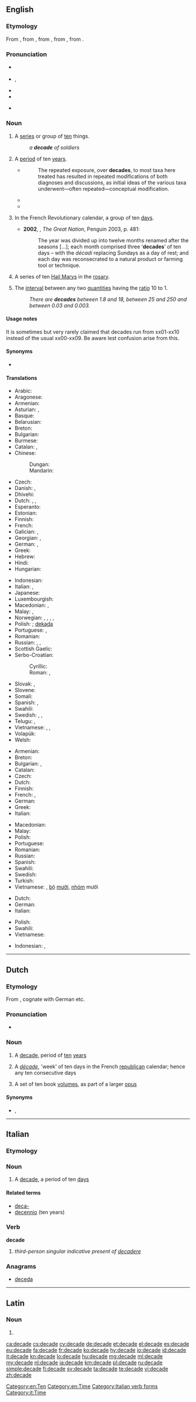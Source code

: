 {{also|décade}}
==English==
{{was wotd|2012|December|12}}

===Etymology===
From {{etyl|enm|en}}, from {{etyl|frm|en}} {{term|decade|lang=frm}}, from {{etyl|LL.|en}} {{term|decas||(set of) ten|lang=la}}, from {{etyl|grc|en}} {{term|δέκας|tr=dékas|lang=grc}}, from {{term|δέκα||ten|tr=déka|lang=grc}}.

===Pronunciation===
* {{a|UK}} {{IPA|/ˈdɛkeɪd/|lang=en}}
* {{a|US}} {{enPR|dĕk'ād|dəkād'}}, {{IPA|/ˈdɛkeɪd/|/dəˈkeɪd/|lang=en}}
* {{audio|en-us-decade.ogg|Audio (US)|lang=en}}
* {{rhymes|eɪd|lang=en}}
* {{homophones|decayed|lang=en}} {{qualifier|for one US pronunciation of ''decade''}}

===Noun===
{{en-noun}}

# A [[series]] or group of [[ten]] things. {{defdate|from 16th c.}}
#: ''a '''decade''' of soldiers''
# A [[period]] of ten [[year]]s. {{defdate|from 17th c.}}
#* {{RQ:Schuster Hepaticae V|viii}}
#*: The repeated exposure, over '''decades''', to most taxa here treated has resulted in repeated modifications of both diagnoses and discussions, as initial ideas of the various taxa underwent—often repeated—conceptual modification.
#* {{quote-magazine
|year=1979
|date=December
|title=Museums
|magazine=Texas Monthly
|volume=7
|issue=12
|page=22
|url=http://books.google.com/books?id=hywEAAAAMBAJ&pg=PA22&dq=%221920s%22+%2B%22roaring+twenties%22
|passage=Thru May: 1920s — The '''Decade''' That Roared. New exhibition portraying historical events and everyday life during the Roaring Twenties.}}
#* {{quote-magazine|date=2013-03
|author=David S. Senchina
|title=Athletics and Herbal Supplements
|volume=101|issue=2|page=134
|magazine={{w|American Scientist}}
|url=http://www.americanscientist.org/issues/feature/2013/2/athletics-and-herbal-supplements
|passage=Athletes' use of herbal supplements has skyrocketed in the past two '''decades'''.}}
# {{context|French|_|history|lang=en}} In the French Revolutionary calendar, a group of ten [[days]]. {{defdate|from 18th c.}}
#* '''2002''', {{w|Colin Jones (historian)|Colin Jones}}, ''The Great Nation'', Penguin 2003, p. 481:
#*: The year was divided up into twelve months renamed after the seasons [...]; each month comprised three ‘'''decades'''’ of ten days – with the ''décadi'' replacing Sundays as a day of rest; and each day was reconsecrated to a natural product or farming tool or technique.
# {{context|Roman Catholicism|lang=en}} A series of ten [[Hail Mary]]s in the [[rosary]]. <!--''(Does a "decade" in this sense include just the 10 Hail Marys, or also the Our Father and Glory Be?)''-->
# {{context|physics|engineering|lang=en}} The [[interval]] between any two [[quantities]] having the [[ratio]] 10 to 1.
#: ''There are '''decades''' between 1.8 and 18, between 25 and 250 and between 0.03 and 0.003.''

====Usage notes====
It is sometimes but very rarely claimed that decades run from xx01-xx10 instead of the usual xx00-xx09. Be aware lest confusion arise from this.{{attention|en|poor wording}}

====Synonyms====
* {{sense|ten years}} {{l/en|decennium}}

====Translations====
{{trans-top|a period of ten years}}
* Arabic: {{t|ar|عشر سنوات|tr=ʿášar sanawāt|sc=Arab}}
* Aragonese: {{t+|an|dezenio|m}}
* Armenian: {{t|hy|տասնամյակ|sc=Armn}}
* Asturian: {{t|ast|década|f}}, {{t|ast|deceniu|m}}
* Basque: {{t|eu|hamarkada}}
* Belarusian: {{t|be|дзесяцігоддзе|n|tr=djesjacihóddzje|sc=Cyrl}}
* Breton: {{t+|br|dekved|m}}
* Bulgarian: {{t|bg|десетилетие|n}}
* Burmese: {{t-needed|my}}
* Catalan: {{t|ca|dècada|f}}, {{t|ca|decenni|m}}
* Chinese:
*: Dungan: {{t-needed|dng}}
*: Mandarin: {{t+|cmn|十年|tr=shí nián|sc=Hani}}
* Czech: {{t+|cs|desetiletí}}
* Danish: {{t+|da|årti}}, {{t+|da|dekade}}
* Dhivehi: {{t-needed|dv}}
* Dutch: {{t+|nl|decade}}, {{t+|nl|decennium|n}}, {{t|nl|jaartien|n}}
* Esperanto: {{t|eo|jardeko}}
* Estonian: {{t|et|aastakümned}}
* Finnish: {{t+|fi|vuosikymmen}}
* French: {{t+|fr|décennie|f}}
* Galician: {{t|gl|década|f}}, {{t|gl|decenio|m}}
* Georgian: {{t|ka|ათი წელი|sc=Geor}}, {{t|ka|ათწლეული|sc=Geor}}
* German: {{t+|de|Jahrzehnt|n}}, {{qualifier|archaic}} {{t+|de|Dekade|f}}
* Greek: {{t+|el|δεκαετία|f}}
* Hebrew: {{t+|he|עשור|m|tr=asór}}
* Hindi: {{t-needed|hi}}
* Hungarian: {{t+|hu|évtized}}
{{trans-mid}}
* Indonesian: {{t+|id|dasawarsa}}
* Italian: {{t+|it|decennio|m}}, {{t+|it|decade|f}}
* Japanese: {{t+|ja|十年|tr=じゅうねん, jūnen|sc=Jpan}}
* Luxembourgish: {{t|lb|Joerzéngt|n}}
* Macedonian: {{t|mk|деценија|f|tr=decénija}}, {{t|mk|декада|f|tr=dekáda}}
* Malay: {{t+|ms|dekad}}, {{t|ms|dasawarsa}}
* Norwegian: {{t+|no|tiår|n}}, {{t|no|årti|n}}, {{t+|no|dekade|m}}, {{t+|no|decennium|n}}, {{t+|no|desennium|n}}
* Polish: {{t+|pl|dziesięciolecie|n}} {{qualifier|ten years}}; [[dekada]] {{g|f}} {{qualifier|also relating to a period of ten days, weeks, months}}
* Portuguese: {{t+|pt|década|f}}, {{t+|pt|decênio|m}}
* Romanian: {{t+|ro|deceniu|n}}
* Russian: {{t+|ru|десятилетие|n|tr=desjatilétije}}, {{t+|ru|десятилетка|f|tr=desjatilétka}}, {{t+|ru|декада|f|tr=dekáda|sc=Cyrl}}
* Scottish Gaelic: {{t|gd|deichead|m}}
* Serbo-Croatian:
*: Cyrillic: {{t|sh|десетлеће|n}}
*: Roman: {{t|sh|desetleće|n}}, {{t+|sh|decenija}}
* Slovak: {{t|sk|desaťročie|n}}, {{t|sk|dekáda|f}} {{qualifier|also relating to a period of ten days}}
* Slovene: {{t+|sl|desetletje|n}}
* Somali: {{t-needed|so}}
* Spanish: {{t+|es|década|f}}, {{t+|es|decenio|m}}
* Swahili: {{t+|sw|muungo}}
* Swedish: {{t+|sv|dekad|c}}, {{t+|sv|årtionde|n}}, {{t+|sv|decennium|n}}
* Telugu: {{t+|te|దశాబ్దము|tr=daśābdamu}}, {{t|te|దశాబ్ది|tr=daśābdi}}
* Vietnamese: {{t|vi|[[thập kỷ]]}}, {{t|vi|[[thập niên]]}}, {{t|vi|[[mười]] [[năm]]}}
* Volapük: {{t+|vo|degyel}}
* Welsh: {{t|cy|degawd|m}}
{{trans-bottom}}

{{trans-top|a series of ten things}}
* Armenian: {{t|hy|տասնյակ|sc=Armn}}
* Breton: {{t|br|degad|m}}
* Bulgarian: {{t+|bg|десятка|f}}, {{t|bg|декада|f}}
* Catalan: {{t|ca|dècada|f}}
* Czech: {{t+|cs|desítka}}
* Dutch: {{t+|nl|tiental|n}}
* Finnish: {{t+|fi|dekadi}}
* French: {{t+|fr|dizaine}}, {{t+|fr|décade}}
* German: {{t+|de|Dekade|f}}
* Greek: {{t+|el|δεκάδα|f}}
* Italian: {{t|it|decina|f}}
{{trans-mid}}
* Macedonian: {{t|mk|десетка|f|tr=désetka}}
* Malay: {{t|ms|dasawarsa}}
* Polish: {{t+|pl|dziesiątka|f}}
* Portuguese: {{t+|pt|dezena|f}}
* Romanian: {{t+|ro|decadă|f}}
* Russian: {{t+|ru|десяток|f|tr=desjátok|sc=Cyrl}}
* Spanish: {{t+|es|década|f}}
* Swahili: {{t+|sw|muungo}}
* Swedish: {{t+|sv|dekad|c}}
* Turkish: {{t+|tr|onlu}}
* Vietnamese: {{t+|vi|chục}}, [[bộ]] [[mười]], [[nhóm]] mười
{{trans-bottom}}

{{trans-top|a series of ten Hail Marys in the rosary}}
* Dutch: {{t+|nl|tientje|n}}
* German: {{t+|de|Dekade|f}}
* Italian: {{t|it|decina|f}}
{{trans-mid}}
* Polish: {{t+|pl|dziesiątka|f}}
* Swahili: {{t+|sw|muungo}}
* Vietnamese: {{t+|vi|chục}}
{{trans-bottom}}

{{checktrans-top}}
* Indonesian: {{t-check|id|dasawarsa}}, {{t-check|id|dekade}}
{{trans-mid}}
{{trans-bottom}}

[[Category:en:Ten]]
[[Category:en:Time]]

----

==Dutch==

===Etymology===
From {{etyl|fr|nl}} {{term|décade|lang=fr}}, cognate with German {{term|Dekade|lang=de}} etc.

===Pronunciation===
* {{audio|Nl-decade.ogg|Audio|lang=nl}}

===Noun===
{{nl-noun|f|-s|pl2=-en|decadetje}}

# A [[#English|decade]], period of [[ten]] [[year]]s
# {{context|history|lang=nl}} A ''[[décade]]'', 'week' of ten days in the French [[republican]] calendar; hence any ten consecutive days
# A set of ten book [[volume]]s, as part of a larger [[opus]]

====Synonyms====
* {{sense|ten years}} {{l/nl|decennium}}, {{l|nl|jaartien}}

----

==Italian==

===Etymology===
{{confix|deca|ade|lang=it}}

===Noun===
{{it-noun|f}}

# A [[#English|decade]], a period of ten [[day]]s

====Related terms====
* [[deca-]]
* [[decennio]] (ten years)

===Verb===
'''decade'''

# ''third-person singular indicative present of [[decadere]]''

===Anagrams===
* [[deceda#Italian|deceda]]

[[Category:Italian verb forms]]
[[Category:it:Time]]

----

==Latin==

===Noun===
{{la-noun-form|decāde}}

# {{inflection of|decās||abl|s|lang=la}}

[[ca:decade]]
[[cs:decade]]
[[cy:decade]]
[[de:decade]]
[[et:decade]]
[[el:decade]]
[[es:decade]]
[[eu:decade]]
[[fa:decade]]
[[fr:decade]]
[[ko:decade]]
[[hy:decade]]
[[io:decade]]
[[id:decade]]
[[it:decade]]
[[kn:decade]]
[[lo:decade]]
[[hu:decade]]
[[mg:decade]]
[[ml:decade]]
[[my:decade]]
[[nl:decade]]
[[ja:decade]]
[[km:decade]]
[[pl:decade]]
[[ru:decade]]
[[simple:decade]]
[[fi:decade]]
[[sv:decade]]
[[ta:decade]]
[[te:decade]]
[[vi:decade]]
[[zh:decade]]